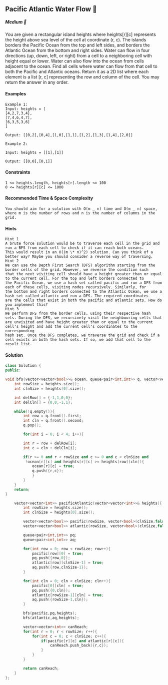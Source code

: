 ## Pacific Atlantic Water Flow 🎯

##### Medium 🤨

You are given a rectangular island heights where heights[r][c] represents the height above sea level of the cell at coordinate (r, c).
The islands borders the Pacific Ocean from the top and left sides, and borders the Atlantic Ocean from the bottom and right sides.
Water can flow in four directions (up, down, left, or right) from a cell to a neighboring cell with height equal or lower. Water can also flow into the ocean from cells adjacent to the ocean.
Find all cells where water can flow from that cell to both the Pacific and Atlantic oceans. Return it as a 2D list where each element is a list [r, c] representing the row and column of the cell. You may return the answer in any order.

#### Examples

```
Example 1:
Input: heights = [
[4,2,7,3,4],
[7,4,6,4,7],
[6,3,5,3,6]
]

Output: [[0,2],[0,4],[1,0],[1,1],[1,2],[1,3],[1,4],[2,0]]
```

```
Example 2:

Input: heights = [[1],[1]]

Output: [[0,0],[0,1]]
```

#### Constraints

```
1 <= heights.length, heights[r].length <= 100
0 <= heights[r][c] <= 1000
```

#### Recommended Time & Space Complexity

```
You should aim for a solution with O(m _ n) time and O(m _ n) space, where m is the number of rows and n is the number of columns in the grid.
```

#### Hints

```
Hint 1
A brute force solution would be to traverse each cell in the grid and run a BFS from each cell to check if it can reach both oceans. 
This would result in an O((m \* n)^2) solution. Can you think of a better way? Maybe you should consider a reverse way of traversing.
Hint 2
We can use the Depth First Search (DFS) algorithm starting from the border cells of the grid. However, we reverse the condition such 
that the next visiting cell should have a height greater than or equal to the current cell. For the top and left borders connected to 
the Pacific Ocean, we use a hash set called pacific and run a DFS from each of these cells, visiting nodes recursively. Similarly, for
the bottom and right borders connected to the Atlantic Ocean, we use a hash set called atlantic and run a DFS. The required coordinates 
are the cells that exist in both the pacific and atlantic sets. How do you implement this?
Hint 3
We perform DFS from the border cells, using their respective hash sets. During the DFS, we recursively visit the neighbouring cells that 
are unvisited and have height greater than or equal to the current cell's height and add the current cell's coordinates to the corresponding 
hash set. Once the DFS completes, we traverse the grid and check if a cell exists in both the hash sets. If so, we add that cell to the result list.
```

#### Solution
```cpp
class Solution {
public:

void bfs(vector<vector<bool>>& ocean, queue<pair<int,int>> q, vector<vector<int>> heights){
    int rowSize = heights.size();
    int clnSize = heights[0].size();

    int delRow[] = {-1,1,0,0};
    int delCln[] = {0,0,-1,1};

    while(!q.empty()){
        int row = q.front().first;
        int cln = q.front().second;
        q.pop();

        for(int i = 0; i < 4; i++){

        int r = row + delRow[i];
        int c = cln + delCln[i];

        if(r >= 0 and r < rowSize and c >= 0 and c < clnSize and
         !ocean[r][c] and heights[r][c] >= heights[row][cln]){
            ocean[r][c] = true;
            q.push({r,c});
            }
        }
    }
    return;
}

    vector<vector<int>> pacificAtlantic(vector<vector<int>>& heights){
        int rowSize = heights.size();
        int clnSize = heights[0].size();

        vector<vector<bool>> pacific(rowSize, vector<bool>(clnSize,false));
        vector<vector<bool>> atlantic(rowSize, vector<bool>(clnSize,false));

        queue<pair<int,int>> pq;
        queue<pair<int,int>> aq;

        for(int row = 0; row < rowSize; row++){
            pacific[row][0] = true;
            pq.push({row,0});
            atlantic[row][clnSize-1] = true;
            aq.push({row,clnSize-1});
        }

        for(int cln = 0; cln < clnSize; cln++){
            pacific[0][cln] = true;
            pq.push({0,cln});
            atlantic[rowSize-1][cln] = true;
            aq.push({rowSize-1,cln});
        }

        bfs(pacific,pq,heights);
        bfs(atlantic,aq,heights);

        vector<vector<int>> canReach;        
        for(int r = 0; r < rowSize; r++){
            for(int c = 0; c < clnSize; c++){
                if(pacific[r][c] and atlantic[r][c]){
                    canReach.push_back({r,c});
                }
            }
        }

        return canReach;
    }
};
```